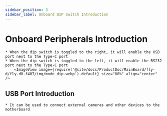 ```yaml
---
sidebar_position: 3
sidebar_label: Onboard DIP Switch Introduction
---
```






# Onboard Peripherals Introduction

    * When the dip switch is toggled to the right, it will enable the USB port next to the Type-C port
    * When the dip switch is toggled to the left, it will enable the RS232 port next to the Type-C port
        <ImageView image={require('@site/docs/ProductDoc/MainBoard/fly-d/fly-d8-f407/img/mode_dip.webp').default} size="80%" align="center" />

## USB Port Introduction
    
    * It can be used to connect external cameras and other devices to the motherboard
